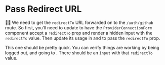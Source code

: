 # Pass Redirect URL

<EpicVideo url="https://www.epicweb.dev/workshops/authentication-strategies-and-implementation/redirect-cookie/managing-redirects-in-forms-and-handling-cookies-for-persistent-navigation" />

👨‍💼 We need to get the `redirectTo` URL forwarded on to the `/auth/github` route.
So first, you'll need to update <InlineFile file="app/utils/connections.tsx" />
to have the `ProviderConnectionForm` component accept a `redirectTo` prop and
render a hidden input with the `redirectTo` value. Then update its usage
in <InlineFile file="app/routes/_auth+/login.tsx" />
and <InlineFile file="app/routes/_auth+/signup.tsx" /> to pass the `redirectTo`
prop.

This one should be pretty quick. You can verify things are working by being
logged out, and going to <LinkToApp to="/settings/profile" />. There should be
an `input` with that `redirectTo` value.
